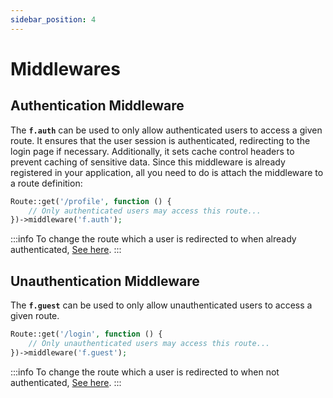 ```yaml
---
sidebar_position: 4
---
```


# Middlewares

## Authentication Middleware

The **``f.auth``** can be used to only allow authenticated users to access a given route. It ensures that the user session is authenticated, redirecting to the login page if necessary. Additionally, it sets cache control headers to prevent caching of sensitive data. Since this middleware is already registered in your application, all you need to do is attach the middleware to a route definition:

```php
Route::get('/profile', function () {
    // Only authenticated users may access this route...
})->middleware('f.auth');
```

:::info
To change the route which a user is redirected to when already authenticated, [See here](/docs/get-started/configuration#auth-url).
:::

## Unauthentication Middleware
The **``f.guest``** can be used to only allow unauthenticated users to access a given route.

```php
Route::get('/login', function () {
    // Only unauthenticated users may access this route...
})->middleware('f.guest');
```
:::info
To change the route which a user is redirected to when not authenticated, [See here](/docs/get-started/configuration#guest-url).
:::
